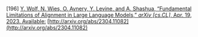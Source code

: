 \[196\]	[Y. Wolf, N. Wies, O. Avnery, Y. Levine, and A. Shashua, “Fundamental Limitations of Alignment in Large Language Models,” *arXiv \[cs.CL\]*, Apr. 19, 2023\. Available:](http://paperpile.com/b/Lj1YHA/Rwwzt) [http://arxiv.org/abs/2304.11082](http://arxiv.org/abs/2304.11082)